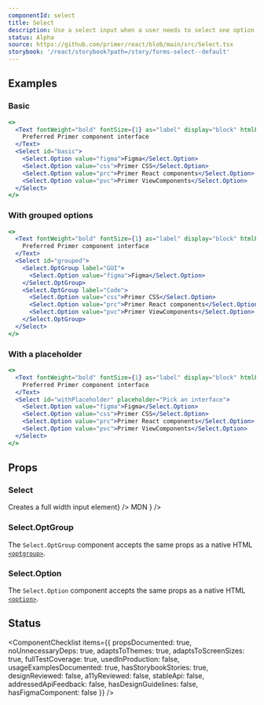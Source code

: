 ```yaml
---
componentId: select
title: Select
description: Use a select input when a user needs to select one option from a long list
status: Alpha
source: https://github.com/primer/react/blob/main/src/Select.tsx
storybook: '/react/storybook?path=/story/forms-select--default'
---
```



## Examples

### Basic

```jsx live
<>
  <Text fontWeight="bold" fontSize={1} as="label" display="block" htmlFor="basic">
    Preferred Primer component interface
  </Text>
  <Select id="basic">
    <Select.Option value="figma">Figma</Select.Option>
    <Select.Option value="css">Primer CSS</Select.Option>
    <Select.Option value="prc">Primer React components</Select.Option>
    <Select.Option value="pvc">Primer ViewComponents</Select.Option>
  </Select>
</>
```

### With grouped options

```jsx live
<>
  <Text fontWeight="bold" fontSize={1} as="label" display="block" htmlFor="grouped">
    Preferred Primer component interface
  </Text>
  <Select id="grouped">
    <Select.OptGroup label="GUI">
      <Select.Option value="figma">Figma</Select.Option>
    </Select.OptGroup>
    <Select.OptGroup label="Code">
      <Select.Option value="css">Primer CSS</Select.Option>
      <Select.Option value="prc">Primer React components</Select.Option>
      <Select.Option value="pvc">Primer ViewComponents</Select.Option>
    </Select.OptGroup>
  </Select>
</>
```

### With a placeholder

```jsx live
<>
  <Text fontWeight="bold" fontSize={1} as="label" display="block" htmlFor="withPlaceholder">
    Preferred Primer component interface
  </Text>
  <Select id="withPlaceholder" placeholder="Pick an interface">
    <Select.Option value="figma">Figma</Select.Option>
    <Select.Option value="css">Primer CSS</Select.Option>
    <Select.Option value="prc">Primer React components</Select.Option>
    <Select.Option value="pvc">Primer ViewComponents</Select.Option>
  </Select>
</>
```

## Props

### Select

<PropsTable>
  <PropsTableRow
    name="block"
    type="boolean"
    defaultValue="false"
    description={<>Creates a full width input element</>}
  />
  <PropsTableRow
    name="contrast"
    type="boolean"
    defaultValue="false"
    description="Changes background color to a higher contrast color"
  />
  <PropsTableRow
    name="size"
    type="'small' | 'medium' | 'large'"
    description="Creates a smaller or larger input than the default."
  />
  <PropsTableRow name="validationStatus" type="'warning' | 'error'" description="Style the input to match the status" />
  <PropsTablePassthroughPropsRow
    elementName="select"
    passthroughPropsLink={
      <Link href="https://developer.mozilla.org/en-US/docs/Web/HTML/Element/select#attributes">MDN</Link>
    }
  />

</PropsTable>

### Select.OptGroup

The `Select.OptGroup` component accepts the same props as a native HTML [`<optgroup>`](https://developer.mozilla.org/en-US/docs/Web/HTML/Element/optgroup).

### Select.Option

The `Select.Option` component accepts the same props as a native HTML [`<option>`](https://developer.mozilla.org/en-US/docs/Web/HTML/Element/option).

## Status

<ComponentChecklist
  items={{
    propsDocumented: true,
    noUnnecessaryDeps: true,
    adaptsToThemes: true,
    adaptsToScreenSizes: true,
    fullTestCoverage: true,
    usedInProduction: false,
    usageExamplesDocumented: true,
    hasStorybookStories: true,
    designReviewed: false,
    a11yReviewed: false,
    stableApi: false,
    addressedApiFeedback: false,
    hasDesignGuidelines: false,
    hasFigmaComponent: false
  }}
/>

